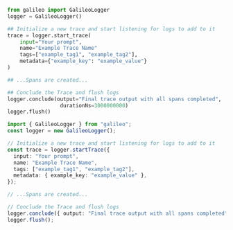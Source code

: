```python Python
from galileo import GalileoLogger
logger = GalileoLogger()

## Initialize a new trace and start listening for logs to add to it
trace = logger.start_trace(
    input="Your prompt",
    name="Example Trace Name"
    tags=["example_tag1", "example_tag2"],
    metadata={"example_key": "example_value"}
)

## ...Spans are created...

## Conclude the Trace and flush logs
logger.conclude(output="Final trace output with all spans completed",
                 durationNs=3000000000)
logger.flush()
```

```typescript Typescript
import { GalileoLogger } from "galileo";
const logger = new GalileoLogger();

// Initialize a new trace and start listening for logs to add to it
const trace = logger.startTrace({
  input: "Your prompt",
  name: "Example Trace Name",
  tags: ["example_tag1", "example_tag2"],
  metadata: { example_key: "example_value" },
});

// ...Spans are created...

// Conclude the Trace and flush logs
logger.conclude({ output: "Final trace output with all spans completed", durationNs: 3000000000 });
logger.flush();
```
